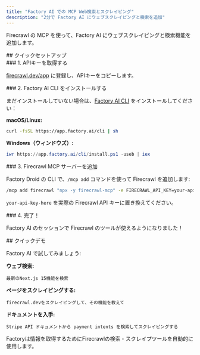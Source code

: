 ```yaml
---
title: "Factory AI での MCP Web検索とスクレイピング"
description: "2分で Factory AI にウェブスクレイピングと検索を追加"
---
```


Firecrawl の MCP を使って、Factory AI にウェブスクレイピングと検索機能を追加します。

<div id="quick-setup">
  ## クイックセットアップ
</div>

<div id="1-get-your-api-key">
  ### 1. APIキーを取得する
</div>

[firecrawl.dev/app](https://firecrawl.dev/app) に登録し、APIキーをコピーします。

<div id="2-install-factory-ai-cli">
  ### 2. Factory AI CLI をインストールする
</div>

まだインストールしていない場合は、[Factory AI CLI](https://docs.factory.ai/cli/getting-started/quickstart) をインストールしてください：

**macOS/Linux:**

```bash
curl -fsSL https://app.factory.ai/cli | sh
```

**Windows（ウィンドウズ）:**

```powershell
iwr https://app.factory.ai/cli/install.ps1 -useb | iex
```


<div id="3-add-firecrawl-mcp-server">
  ### 3. Firecrawl MCP サーバーを追加
</div>

Factory Droid の CLI で、`/mcp add` コマンドを使って Firecrawl を追加します:

```bash
/mcp add firecrawl "npx -y firecrawl-mcp" -e FIRECRAWL_API_KEY=your-api-key-here
```

`your-api-key-here` を実際の Firecrawl API キーに置き換えてください。


<div id="4-done">
  ### 4. 完了！
</div>

Factory AI のセッションで Firecrawl のツールが使えるようになりました！

<div id="quick-demo">
  ## クイックデモ
</div>

Factory AI で試してみましょう:

**ウェブ検索:**

```
最新のNext.js 15機能を検索
```

**ページをスクレイピングする:**

```
firecrawl.devをスクレイピングして、その機能を教えて
```

**ドキュメントを入手:**

```
Stripe API ドキュメントから payment intents を検索してスクレイピングする
```

Factoryは情報を取得するためにFirecrawlの検索・スクレイプツールを自動的に使用します。
